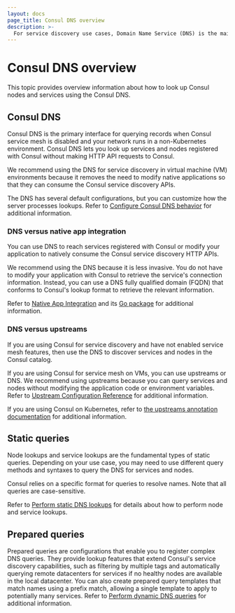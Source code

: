 ```yaml
---
layout: docs
page_title: Consul DNS overview
description: >-
  For service discovery use cases, Domain Name Service (DNS) is the main interface to look up, query, and address Consul nodes and services. Learn how a Consul DNS lookup can help you find services by tag, name, namespace, partition, datacenter, or domain.
---
```


# Consul DNS overview

This topic provides overview information about how to look up Consul nodes and services using the Consul DNS.

## Consul DNS

Consul DNS is the primary interface for querying records when Consul service mesh is disabled and your network runs in a non-Kubernetes environment. Consul DNS lets you look up services and nodes registered with Consul without making HTTP API requests to Consul.

We recommend using the DNS for service discovery in virtual machine (VM) environments because it removes the need to modify native applications so that they can consume the Consul service discovery APIs.

The DNS has several default configurations, but you can customize how the server processes lookups. Refer to [Configure Consul DNS behavior](/consul/docs/discover/dns/configure) for additional information.

### DNS versus native app integration

You can use DNS to reach services registered with Consul or modify your application to natively consume the Consul service discovery HTTP APIs.

We recommend using the DNS because it is less invasive. You do not have to modify your application with Consul to retrieve the service's connection information. Instead, you can use a DNS fully qualified domain (FQDN) that conforms to Consul's lookup format to retrieve the relevant information.

Refer to [Native App Integration](/consul/docs/automate/native) and its [Go package](/consul/docs/automate/native/go) for additional information.

### DNS versus upstreams

If you are using Consul for service discovery and have not enabled service mesh features, then use the DNS to discover services and nodes in the Consul catalog.

If you are using Consul for service mesh on VMs, you can use upstreams or DNS. We recommend using upstreams because you can query services and nodes without modifying the application code or environment variables. Refer to [Upstream Configuration Reference](/consul/docs/reference/proxy/connect-proxy#upstream-configuration-reference) for additional information.

If you are using Consul on Kubernetes, refer to [the upstreams annotation documentation](/consul/docs/reference/k8s/annotation-label#consul-hashicorp-com-connect-service-upstreams) for additional information.

## Static queries

Node lookups and service lookups are the fundamental types of static queries. Depending on your use case, you may need to use different query methods and syntaxes to query the DNS for services and nodes.

Consul relies on a specific format for queries to resolve names. Note that all queries are case-sensitive.

Refer to [Perform static DNS lookups](/consul/docs/discover/dns/static-lookup) for details about how to perform node and service lookups.

## Prepared queries

Prepared queries are configurations that enable you to register complex DNS queries. They provide lookup features that extend Consul's service discovery capabilities, such as filtering by multiple tags and automatically querying remote datacenters for services if no healthy nodes are available in the local datacenter. You can also create prepared query templates that match names using a prefix match, allowing a single template to apply to potentially many services. Refer to [Perform dynamic DNS queries](/consul/docs/discover/dns/dynamic-lookup) for additional information.
